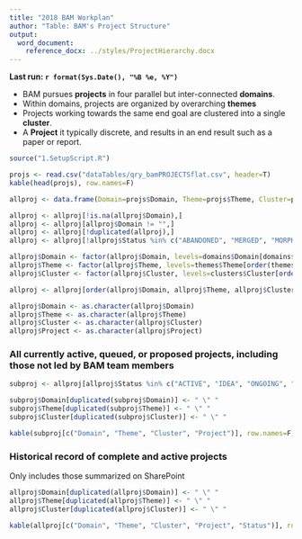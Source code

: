 ```yaml
---
title: "2018 BAM Workplan"
author: "Table: BAM's Project Structure"
output:
  word_document:
    reference_docx: ../styles/ProjectHierarchy.docx
---
```


**Last run: `r format(Sys.Date(), "%B %e, %Y")`**

* BAM pursues **projects** in four parallel but inter-connected **domains**. 
* Within domains, projects are organized by overarching **themes**
* Projects working towards the same end goal are clustered into a single **cluster**. 
* A **Project** it typically discrete, and results in an end result such as a paper or report. 

``` r
source("1.SetupScript.R")
```

``` r
projs <- read.csv("dataTables/qry_bamPROJECTSflat.csv", header=T)
kable(head(projs), row.names=F)
```





``` r
allproj <- data.frame(Domain=projs$Domain, Theme=projs$Theme, Cluster=projs$Cluster, Project=paste(projs$Project, " [", projs$Lead, "]", sep=""), Status=projs$Project.Status)

allproj <- allproj[!is.na(allproj$Domain),]
allproj <- allproj[allproj$Domain != "",]
allproj <- allproj[!duplicated(allproj),]
allproj <- allproj[!allproj$Status %in% c("ABANDONED", "MERGED", "MORPHED"),]

allproj$Domain <- factor(allproj$Domain, levels=domains$Domain[domains$Domain.Number])
allproj$Theme <- factor(allproj$Theme, levels=themes$Theme[order(themes$Theme.Order)])
allproj$Cluster <- factor(allproj$Cluster, levels=clusters$Cluster[order(clusters$Order)])

allproj <- allproj[order(allproj$Domain, allproj$Theme, allproj$Cluster, allproj$Project),]

allproj$Domain <- as.character(allproj$Domain)
allproj$Theme <- as.character(allproj$Theme)
allproj$Cluster <- as.character(allproj$Cluster)
allproj$Project <- as.character(allproj$Project)
``` 

### All currently active, queued, or proposed projects, including those not led by BAM team members

``` r
subproj <- allproj[allproj$Status %in% c("ACTIVE", "IDEA", "ONGOING", "QUEUED", "STALLED", "NOT BAM"),]

subproj$Domain[duplicated(subproj$Domain)] <- " \" "
subproj$Theme[duplicated(subproj$Theme)] <- " \" "
subproj$Cluster[duplicated(subproj$Cluster)] <- " \" "

kable(subproj[c("Domain", "Theme", "Cluster", "Project")], row.names=F)
```

### Historical record of complete and active projects 
Only includes those summarized on SharePoint

``` r
allproj$Domain[duplicated(allproj$Domain)] <- " \" "
allproj$Theme[duplicated(allproj$Theme)] <- " \" "
allproj$Cluster[duplicated(allproj$Cluster)] <- " \" "

kable(allproj[c("Domain", "Theme", "Cluster", "Project", "Status")], row.names=F)
```
